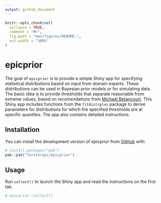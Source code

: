 ```yaml
---
output: github_document
---
```


<!-- README.md is generated from README.Rmd. Please edit that file -->

```r
knitr::opts_chunk$set(
  collapse = TRUE,
  comment = "#>",
  fig.path = "man/figures/README-",
  out.width = "100%"
)
```

# epicprior

The goal of `epicprior` is to provide a simple Shiny app for specifying
statistical distributions based on input from domain experts. These 
distributions can be used in Bayesian prior models or for simulating data. 
The basic idea is to provide thresholds that separate reasonable from extreme 
values, based on recomendations from 
[Michael Betancourt ](https://betanalpha.github.io/writing/). This Shiny 
app includes functions from the `fitdistrplus` package to derive parameters for
distributions for which the specified thresholds are at specific quantiles. The
app also contains detailed instructions.

## Installation

You can install the development version of epicprior 
from [GitHub](https://github.com/) with:

``` r
# install.packages("pak")
pak::pak("forsterepi/epicprior")
```

## Usage

Run `collect()` to launch the Shiny app and read the instructions on the first
tab.

```r
# epicprior::collect()
```
